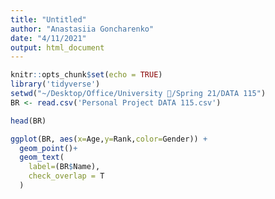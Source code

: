 ```yaml
---
title: "Untitled"
author: "Anastasiia Goncharenko"
date: "4/11/2021"
output: html_document
---
```


```r
knitr::opts_chunk$set(echo = TRUE)
library('tidyverse')
setwd("~/Desktop/Office/University 🏫/Spring 21/DATA 115")
BR <- read.csv('Personal Project DATA 115.csv')
```
```r
head(BR)
```
```r
ggplot(BR, aes(x=Age,y=Rank,color=Gender)) +
  geom_point()+
  geom_text(
    label=(BR$Name),
    check_overlap = T
  )


```


